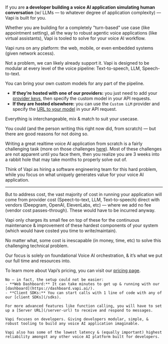 <AccordionGroup>
  <Accordion title="Is Vapi right for my usecase?" icon="hammer" iconType="regular" defaultOpen={true}>

If you are **a developer building a voice AI application simulating human conversation** (w/ LLMs — to whatever degree of application complexity) — Vapi is built for you.

Whether you are building for a completely "turn-based" use case (like appointment setting), all the way to robust agentic voice applications (like virtual assistants), Vapi is tooled to solve for your voice AI workflow.

Vapi runs on any platform: the web, mobile, or even embedded systems (given network access).

  </Accordion>
  <Accordion title="Sounds good, but I’m building a custom X for Y..." icon="face-monocle" iconType="solid" defaultOpen={false}>

Not a problem, we can likely already support it. Vapi is designed to be modular at every level of the voice pipeline: Text-to-speech, LLM, Speech-to-text.

You can bring your own custom models for any part of the pipeline.

- **If they’re hosted with one of our providers:** you just need to add your [provider keys](customization/provider-keys), then specify the custom model in your API requests.
- **If they are hosted elsewhere:** you can use the `Custom LLM` provider and specify the [URL to your model](customization/custom-llm/fine-tuned-openai-models) in your API request.

Everything is interchangeable, mix & match to suit your usecase.

  </Accordion>
  <Accordion title="Couldn’t I build this myself and save money?" icon="piggy-bank" iconType="solid" defaultOpen={false}>

You could (and the person writing this right now did, from scratch) — but there are good reasons for not doing so.

Writing a great realtime voice AI application from scratch is a fairly challenging task (more on those challenges [here](/challenges-of-realtime-conversation)). Most of these challenges are not apparent until you face them, then you realize you are 3 weeks into a rabbit hole that may take months to properly solve out of.

Think of Vapi as hiring a software engineering team for this hard problem, while you focus on what uniquely generates value for your voice AI application.

---

But to address cost, the vast majority of cost in running your application will come from provider cost (Speect-to-text, LLM, Text-to-speech) direct with vendors (Deepgram, OpenAI, ElevenLabs, etc) — where we add no fee (vendor cost passes-through). These would have to be incurred anyway.

Vapi only charges its small fee on top of these for the continuous maintenance & improvement of these hardest components of your system (which would have costed you time to write/maintain).

No matter what, some cost is inescapable (in money, time, etc) to solve this challenging technical problem.

Our focus is solely on foundational Voice AI orchestration, & it’s what we put our full time and resources into.

To learn more about Vapi’s pricing, you can visit our [pricing page](/pricing).

  </Accordion>
  <Accordion title="Is it going to be hard to set up?" icon="gear" iconType="solid" defaultOpen={false}>

    No — in fact, the setup could not be easier:
    - **Web Dashboard:** It can take minutes to get up & running with our [dashboard](https://dashboard.vapi.ai/).
    - **Client SDKs:** You can start calls with 1 line of code with any of our [client SDKs](/sdks).

    For more advanced features like function calling, you will have to set up a [Server URL](/server-url) to receive and respond to messages.

  </Accordion>
  <Accordion title="How is Vapi different from other Voice AI services?" icon="bowling-pins" iconType="solid" defaultOpen={false}>

    Vapi focuses on developers. Giving developers modular, simple, & robust tooling to build any voice AI application imaginable.

    Vapi also has some of the lowest latency & (equally important) highest reliability amongst any other voice AI platform built for developers.

  </Accordion>
</AccordionGroup>
